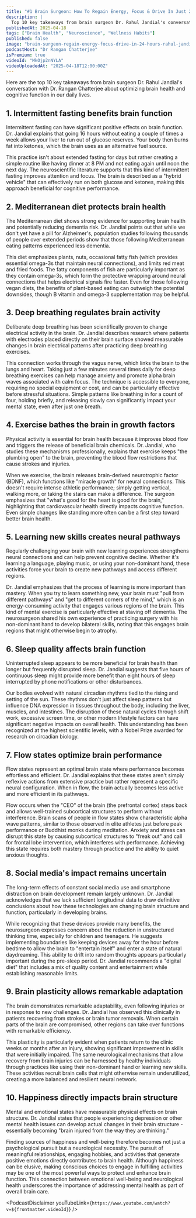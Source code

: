 ```yaml
---
title: "#1 Brain Surgeon: How To Regain Energy, Focus & Drive In Just 24 Hours | Rahul Jandial"
description: |
  Top 10 key takeaways from brain surgeon Dr. Rahul Jandial's conversation with Dr. Rangan Chatterjee about optimizing brain health and cognitive function in our daily lives.
publishedAt: 2025-04-18
tags: ["Brain Health", "Neuroscience", "Wellness Habits"]
published: false
image: "brain-surgeon-regain-energy-focus-drive-in-24-hours-rahul-jandial.jpg"
podcastHost: "Dr Rangan Chatterjee"
isPremium: true
videoId: "MkOjp2nNYLA"
videoUploadedAt: "2025-04-18T12:00:00Z"
---
```



<PodcastSummaryPageLayout frontmatter={frontmatter}>
Here are the top 10 key takeaways from brain surgeon Dr. Rahul Jandial's conversation with Dr. Rangan Chatterjee about optimizing brain health and cognitive function in our daily lives.

## 1. Intermittent fasting benefits brain function

Intermittent fasting can have significant positive effects on brain function. Dr. Jandial explains that going 16 hours without eating a couple of times a week allows your liver to run out of glucose reserves. Your body then burns fat into ketones, which the brain uses as an alternative fuel source.

This practice isn't about extended fasting for days but rather creating a simple routine like having dinner at 8 PM and not eating again until noon the next day. The neuroscientific literature supports that this kind of intermittent fasting improves attention and focus. The brain is described as a "hybrid vehicle" that can effectively run on both glucose and ketones, making this approach beneficial for cognitive performance.

## 2. Mediterranean diet protects brain health

The Mediterranean diet shows strong evidence for supporting brain health and potentially reducing dementia risk. Dr. Jandial points out that while we don't yet have a pill for Alzheimer's, population studies following thousands of people over extended periods show that those following Mediterranean eating patterns experienced less dementia.

This diet emphasizes plants, nuts, occasional fatty fish (which provides essential omega-3s that maintain neural connections), and limits red meat and fried foods. The fatty components of fish are particularly important as they contain omega-3s, which form the protective wrapping around neural connections that helps electrical signals fire faster. Even for those following vegan diets, the benefits of plant-based eating can outweigh the potential downsides, though B vitamin and omega-3 supplementation may be helpful.

## 3. Deep breathing regulates brain activity

Deliberate deep breathing has been scientifically proven to change electrical activity in the brain. Dr. Jandial describes research where patients with electrodes placed directly on their brain surface showed measurable changes in brain electrical patterns after practicing deep breathing exercises.

This connection works through the vagus nerve, which links the brain to the lungs and heart. Taking just a few minutes several times daily for deep breathing exercises can help manage anxiety and promote alpha brain waves associated with calm focus. The technique is accessible to everyone, requiring no special equipment or cost, and can be particularly effective before stressful situations. Simple patterns like breathing in for a count of four, holding briefly, and releasing slowly can significantly impact your mental state, even after just one breath.

## 4. Exercise bathes the brain in growth factors

Physical activity is essential for brain health because it improves blood flow and triggers the release of beneficial brain chemicals. Dr. Jandial, who studies these mechanisms professionally, explains that exercise keeps "the plumbing open" to the brain, preventing the blood flow restrictions that cause strokes and injuries.

When we exercise, the brain releases brain-derived neurotrophic factor (BDNF), which functions like "miracle growth" for neural connections. This doesn't require intense athletic performance; simply getting vertical, walking more, or taking the stairs can make a difference. The surgeon emphasizes that "what's good for the heart is good for the brain," highlighting that cardiovascular health directly impacts cognitive function. Even simple changes like standing more often can be a first step toward better brain health.

## 5. Learning new skills creates neural pathways

Regularly challenging your brain with new learning experiences strengthens neural connections and can help prevent cognitive decline. Whether it's learning a language, playing music, or using your non-dominant hand, these activities force your brain to create new pathways and access different regions.

Dr. Jandial emphasizes that the process of learning is more important than mastery. When you try to learn something new, your brain must "pull from different pathways" and "get to different corners of the mind," which is an energy-consuming activity that engages various regions of the brain. This kind of mental exercise is particularly effective at staving off dementia. The neurosurgeon shared his own experience of practicing surgery with his non-dominant hand to develop bilateral skills, noting that this engages brain regions that might otherwise begin to atrophy.

## 6. Sleep quality affects brain function

Uninterrupted sleep appears to be more beneficial for brain health than longer but frequently disrupted sleep. Dr. Jandial suggests that five hours of continuous sleep might provide more benefit than eight hours of sleep interrupted by phone notifications or other disturbances.

Our bodies evolved with natural circadian rhythms tied to the rising and setting of the sun. These rhythms don't just affect sleep patterns but influence DNA expression in tissues throughout the body, including the liver, muscles, and intestines. The disruption of these natural cycles through shift work, excessive screen time, or other modern lifestyle factors can have significant negative impacts on overall health. This understanding has been recognized at the highest scientific levels, with a Nobel Prize awarded for research on circadian biology.

## 7. Flow states optimize brain performance

Flow states represent an optimal brain state where performance becomes effortless and efficient. Dr. Jandial explains that these states aren't simply reflexive actions from extensive practice but rather represent a specific neural configuration. When in flow, the brain actually becomes less active and more efficient in its pathways.

Flow occurs when the "CEO" of the brain (the prefrontal cortex) steps back and allows well-trained subcortical structures to perform without interference. Brain scans of people in flow states show characteristic alpha wave patterns, similar to those observed in elite athletes just before peak performance or Buddhist monks during meditation. Anxiety and stress can disrupt this state by causing subcortical structures to "freak out" and call for frontal lobe intervention, which interferes with performance. Achieving this state requires both mastery through practice and the ability to quiet anxious thoughts.

## 8. Social media's impact remains uncertain

The long-term effects of constant social media use and smartphone distraction on brain development remain largely unknown. Dr. Jandial acknowledges that we lack sufficient longitudinal data to draw definitive conclusions about how these technologies are changing brain structure and function, particularly in developing brains.

While recognizing that these devices provide many benefits, the neurosurgeon expresses concern about the reduction in unstructured thinking time, especially for children and teenagers. He suggests implementing boundaries like keeping devices away for the hour before bedtime to allow the brain to "entertain itself" and enter a state of natural daydreaming. This ability to drift into random thoughts appears particularly important during the pre-sleep period. Dr. Jandial recommends a "digital diet" that includes a mix of quality content and entertainment while establishing reasonable limits.

## 9. Brain plasticity allows remarkable adaptation

The brain demonstrates remarkable adaptability, even following injuries or in response to new challenges. Dr. Jandial has observed this clinically in patients recovering from strokes or brain tumor removals. When certain parts of the brain are compromised, other regions can take over functions with remarkable efficiency.

This plasticity is particularly evident when patients return to the clinic weeks or months after an injury, showing significant improvement in skills that were initially impaired. The same neurological mechanisms that allow recovery from brain injuries can be harnessed by healthy individuals through practices like using their non-dominant hand or learning new skills. These activities recruit brain cells that might otherwise remain underutilized, creating a more balanced and resilient neural network.

## 10. Happiness directly impacts brain structure

Mental and emotional states have measurable physical effects on brain structure. Dr. Jandial states that people experiencing depression or other mental health issues can develop actual changes in their brain structure - essentially becoming "brain injured from the way they are thinking."

Finding sources of happiness and well-being therefore becomes not just a psychological pursuit but a neurological necessity. The pursuit of meaningful relationships, engaging hobbies, and activities that generate positive emotions directly contributes to brain health. Although happiness can be elusive, making conscious choices to engage in fulfilling activities may be one of the most powerful ways to protect and enhance brain function. This connection between emotional well-being and neurological health underscores the importance of addressing mental health as part of overall brain care.

<PodcastDisclaimer
  youTubeLink={`https://www.youtube.com/watch?v=${frontmatter.videoId}`}
/>

</PodcastSummaryPageLayout>
